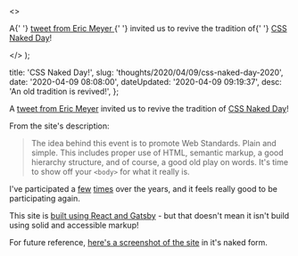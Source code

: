   <>
    <p>
      A{' '}
      <a href="https://twitter.com/meyerweb/status/1247641433223376898">
        tweet from Eric Meyer
      </a>{' '}
      invited us to revive the tradition of{' '}
      <a href="https://css-naked-day.github.io/">CSS Naked Day</a>!
    </p>
  </>
);


  title: 'CSS Naked Day!',
  slug: 'thoughts/2020/04/09/css-naked-day-2020',
  date: '2020-04-09 08:08:00',
  dateUpdated: '2020-04-09 09:19:37',
  desc: 'An old tradition is revived!',
};

A [tweet from Eric Meyer](https://twitter.com/meyerweb/status/1247641433223376898) invited us to revive the tradition of [CSS Naked Day](https://css-naked-day.github.io/)!

From the site's description:

> The idea behind this event is to promote Web Standards. Plain and simple. This includes proper use of HTML, semantic markup, a good hierarchy structure, and of course, a good old play on words. It's time to show off your `<body>` for what it really is.

I've participated a [few](/thoughts/2008/04/09/naked-is-as-naked-does) [times](/thoughts/2009/04/08/it-s-naked-time-again) over the years, and it feels really good to be participating again.

This site is [built using React and Gatsby](/thoughts/2018/08/20/gatsby-craft-cms-the-promised-land) - but that doesn't mean it isn't build using solid and accessible markup!

For future reference, [here's a screenshot of the site](/images/css-naked-day-2020-screenshot.png) in it's naked form.
